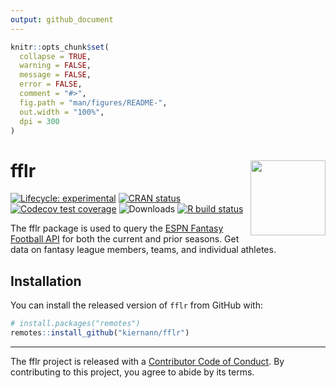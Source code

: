 ```yaml
---
output: github_document
---
```


<!-- README.md is generated from README.Rmd. Please edit that file -->

```r
knitr::opts_chunk$set(
  collapse = TRUE,
  warning = FALSE,
  message = FALSE,
  error = FALSE,
  comment = "#>",
  fig.path = "man/figures/README-",
  out.width = "100%",
  dpi = 300
)
```

# fflr <img src="man/figures/logo.png" align="right" width="120" />

<!-- badges: start -->
[![Lifecycle: experimental][life_badge]][life_link]
[![CRAN status][cran_badge]][cran_link]
[![Codecov test coverage][cov_badge]][cov_link]
![Downloads][dl_badge]
[![R build status][ga_badge]][ga_link]
<!-- badges: end -->

The fflr package is used to query the [ESPN Fantasy Football API][api] for both
the current and prior seasons. Get data on fantasy league members, teams, and
individual athletes.

## Installation

You can install the released version of `fflr` from GitHub with:

```r
# install.packages("remotes")
remotes::install_github("kiernann/fflr")
```

***

The fflr project is released with a [Contributor Code of Conduct][coc]. By
contributing to this project, you agree to abide by its terms.

<!-- refs: start -->
[life_badge]: https://img.shields.io/badge/lifecycle-experimental-orange.svg
[life_link]: https://www.tidyverse.org/lifecycle/#experimental
[cran_badge]: https://www.r-pkg.org/badges/version/fflr
[cran_link]: https://CRAN.R-project.org/package=fflr
[ga_badge]: https://github.com/kiernann/fflr/workflows/R-CMD-check/badge.svg
[ga_link]: https://github.com/kiernann/fflr/actions
[cov_badge]: https://img.shields.io/codecov/c/github/kiernann/fflr/master.svg
[cov_link]: https://codecov.io/gh/kiernann/fflr?branch=master
[dl_badge]: https://cranlogs.r-pkg.org/badges/grand-total/fflr
[api]: https://fantasy.espn.com/apis/v3/games/ffl/
[coc]: https://contributor-covenant.org/version/1/0/0/CODE_OF_CONDUCT.html
<!-- refs: end -->
